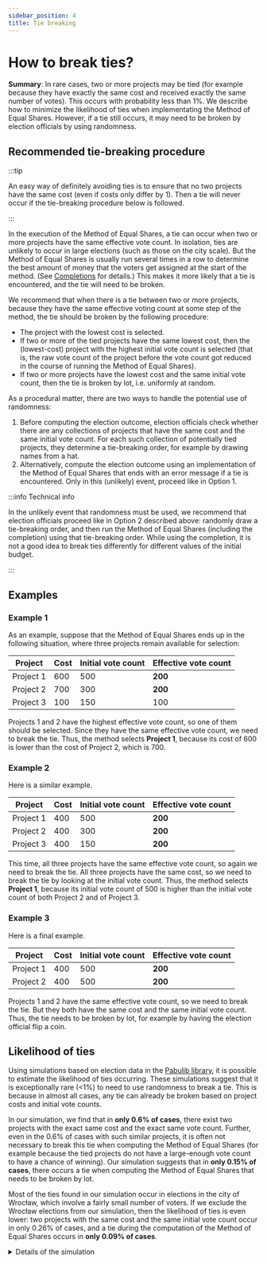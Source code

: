 ```yaml
---
sidebar_position: 4
title: Tie breaking
---
```



# How to break ties?

<div class="summary">
<b>Summary</b>:
In rare cases, two or more projects may be tied (for example because they have exactly the same cost and received exactly the same number of votes).
This occurs with probability less than 1%.
We describe how to minimize the likelihood of ties when implementating the Method of Equal Shares.
However, if a tie still occurs, it may need to be broken by election officials by using randomness.
</div>

## Recommended tie-breaking procedure

:::tip

An easy way of definitely avoiding ties is to ensure that no two projects have the same cost (even if costs only differ by <Currency>1</Currency>). Then a tie will never occur if the tie-breaking procedure below is followed.

:::

In the execution of the Method of Equal Shares, a tie can occur when two or more projects have the same effective vote count.
In isolation, ties are unlikely to occur in large elections (such as those on the city scale).
But the Method of Equal Shares is usually run several times in a row to determine the best amount of money that the voters get assigned at the start of the method. 
(See [Completions](completion) for details.)
This makes it more likely that a tie is encountered, and the tie will need to be broken.

We recommend that when there is a tie between two or more projects, because they have the same effective voting count at some step of the method,
the tie should be broken by the following procedure:
* The project with the lowest cost is selected.
* If two or more of the tied projects have the same lowest cost, then the (lowest-cost) project with the highest initial vote count is selected (that is, the raw vote count of the project before the vote count got reduced in the course of running the Method of Equal Shares).
* If two or more projects have the lowest cost and the same initial vote count, then the tie is broken by lot, i.e. uniformly at random.

As a procedural matter, there are two ways to handle the potential use of randomness:
1. Before computing the election outcome, election officials check whether there are any collections of projects that have the same cost and the same initial vote count. For each such collection of potentially tied projects, they determine a tie-breaking order, for example by drawing names from a hat.
2. Alternatively, compute the election outcome using an implementation of the Method of Equal Shares that ends with an error message if a tie is encountered. Only in this (unlikely) event, proceed like in Option 1.

:::info Technical info

In the unlikely event that randomness must be used, we recommend that
election officials proceed like in Option 2 described above:
randomly draw a tie-breaking order, and then run the Method of Equal Shares (including the completion) using that tie-breaking order.
While using the completion, it is not a good idea to break ties differently for different values of the initial budget.

:::

## Examples

### Example 1
As an example, suppose that the Method of Equal Shares ends up in the following situation, where three projects remain available for selection:

| Project | Cost | Initial vote count | Effective vote count |
| --- | --- | --- | --- |
| Project 1 | <Currency>600</Currency> | 500 | **200** |
| Project 2 | <Currency>700</Currency> | 300 | **200** |
| Project 3 | <Currency>100</Currency> | 150 | 100 |

Projects 1 and 2 have the highest effective vote count, so one of them should be selected. 
Since they have the same effective vote count, we need to break the tie.
Thus, the method selects **Project 1**, because its cost of <Currency>600</Currency> is lower than the cost of Project 2, which is <Currency>700</Currency>.

### Example 2

Here is a similar example.

| Project | Cost | Initial vote count | Effective vote count |
| --- | --- | --- | --- |
| Project 1 | <Currency>400</Currency> | 500 | **200** |
| Project 2 | <Currency>400</Currency> | 300 | **200** |
| Project 3 | <Currency>400</Currency> | 150 | **200** |

This time, all three projects have the same effective vote count, so again we need to break the tie.
All three projects have the same cost, so we need to break the tie by looking at the initial vote count.
Thus, the method selects **Project 1**, because its initial vote count of 500 is higher than the initial vote count of both Project 2 and of Project 3.

### Example 3

Here is a final example.

| Project | Cost | Initial vote count | Effective vote count |
| --- | --- | --- | --- |
| Project 1 | <Currency>400</Currency> | 500 | **200** |
| Project 2 | <Currency>400</Currency> | 500 | **200** |

Projects 1 and 2 have the same effective vote count, so we need to break the tie.
But they both have the same cost and the same initial vote count.
Thus, the tie needs to be broken by lot, for example by having the election official flip a coin.

## Likelihood of ties

Using simulations based on election data in the [Pabulib library](http://pabulib.org/), it is possible to estimate the likelihood of ties occurring.
These simulations suggest that it is exceptionally rare (&lt;1%) to need to use randomness to break a tie.
This is because in almost all cases, any tie can already be broken based on project costs and initial vote counts.

In our simulation, we find that in **only 0.6% of cases**, there exist two projects with the exact same cost and the exact same vote count.
Further, even in the 0.6% of cases with such similar projects, it is often not necessary to break this tie when computing the Method of Equal Shares
(for example because the tied projects do not have a large-enough vote count to have a chance of winning).
Our simulation suggests that in **only 0.15% of cases**, there occurs a tie when computing the Method of Equal Shares that needs to be broken by lot.

Most of the ties found in our simulation occur in elections in the city of Wrocław, which involve a fairly small number of voters.
If we exclude the Wrocław elections from our simulation, then the likelihood of ties is even lower:
two projects with the same cost and the same initial vote count occur in only 0.26% of cases, 
and a tie during the computation of the Method of Equal Shares occurs in **only 0.09% of cases**.

<details>
<summary>Details of the simulation</summary>

The simulation was performed in January 2023 using election data from Pabulib based on PB elections that used approval voting. There are 480 such datasets, coming from the Polish cities of Gdansk, Warsaw, Wrocław, and Zabrze. When excluding the Wrocław elections, the simulation involves 383 datasets. 

In order to get a more precise estimate of the likelihood of a tie occurring, for each dataset, we ran a simulation 100 times.
In each iteration, we randomly sampled between 30% and 80% of the voters from the dataset (thereby obtaining a random smaller election), and then checked whether the smaller election contained a pair of projects with the same cost and the same initial vote count.
For those instances where such a pair of projects was found, we then checked whether the Method of Equal Shares (using the standard [completion](completion) method) would encounter a tie when computing the election outcome.

If we only look at the actual, original elections (without randomly sampling a subset of voters), then a pair of projects with the same cost and the same initial vote count occurs in 1.25% of elections, with Equal Shares encountering a tie in 0.21% of elections. Excluding the Wrocław elections, the numbers are 0.5% and 0.0% respectively.

The simulation code is [available on GitHub](https://gist.github.com/DominikPeters/2208ca4c7c1464bc1d3956829195f20a).
</details>